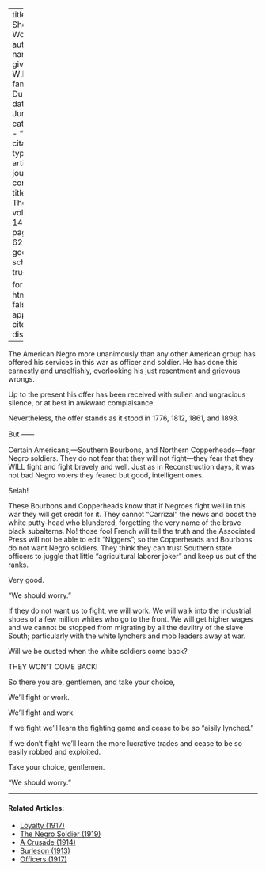 
---
title: 'We Should Worry'
author:
  - name:
      given: W.E.B.
      family: Du Bois
date: Jun. 1917
categories: 
  - ""
citation: 
  type: article-journal
  container-title: The Crisis
  volume: 14
  issue: 2
  page: 61-62
google-scholar: true

format:
  html:
    toc: false
    appendix-cite-as: display
---



The American Negro more unanimously than any other American group has offered his services in this war as officer and soldier. He has done this earnestly and unselfishly, overlooking his just resentment and grievous wrongs. 

Up to the present his offer has been received with sullen and ungracious silence, or at best in awkward complaisance. 

Nevertheless, the offer stands as it stood in 1776, 1812, 1861, and 1898. 

But &#11834;

Certain Americans,---Southern Bourbons, and Northern Copperheads---fear Negro soldiers. They do not fear that they will not fight---they fear that they WILL fight and fight bravely and well. Just as in Reconstruction days, it was not bad Negro voters they feared but good, intelligent ones. 

Selah! 

These Bourbons and Copperheads know that if Negroes fight well in this war they will get credit for it. They cannot "Carrizal" the news and boost the white putty-head who blundered, forgetting the very name of the brave black subalterns. No! those fool French will tell the truth and the Associated Press will not be able to edit "Niggers"; so the Copperheads and Bourbons do not want Negro soldiers. They think they can trust Southern state officers to juggle that little "agricultural laborer joker" and keep us out of the ranks. 

Very good. 

"We should worry." 

If they do not want us to fight, we will work. We will walk into the industrial shoes of a few million whites who go to the front. We will get higher wages and we cannot be stopped from migrating by all the deviltry of the slave South; particularly with the white lynchers and mob leaders away at war. 

Will we be ousted when the white soldiers come back? 

THEY WON'T COME BACK! 

So there you are, gentlemen, and take your choice, 

We'll fight or work. 

We'll fight and work. 

If we fight we'll learn the fighting game and cease to be so "aisily lynched." 

If we don't fight we'll learn the more lucrative trades and cease to be so easily robbed and exploited. 

Take your choice, gentlemen. 

"We should worry." 

<!-- Similar articles start here -->

<hr>
#### Related Articles:

* [Loyalty (1917)](/Volumes/14/01/loyalty.html)
* [The Negro Soldier (1919)](/Volumes/19/02/negro_soldier.html)
* [A Crusade (1914)](/Volumes/07/05/crusades.html)
* [Burleson (1913)](/Volumes/06/04/burleson.html)
* [Officers (1917)](/Volumes/14/02/officers.html)

<!-- Similar articles end here -->